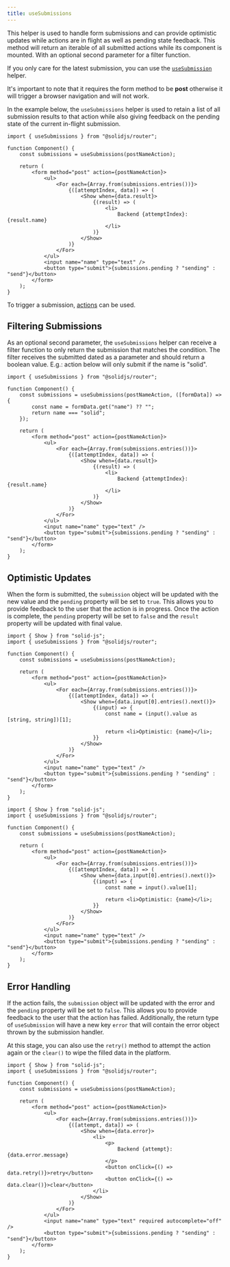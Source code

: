 ```yaml
---
title: useSubmissions
---
```


This helper is used to handle form submissions and can provide optimistic updates while actions are in flight as well as pending state feedback.
This method will return an iterable of all submitted actions while its component is mounted. With an optional second parameter for a filter function.

<Callout type="tip">

If you only care for the latest submission, you can use the [`useSubmission`](/solid-router/reference/data-apis/use-submission) helper.

</Callout>

It's important to note that it requires the form method to be **post** otherwise it will trigger a browser navigation and will not work.

In the example below, the `useSubmissions` helper is used to retain a list of all submission results to that action while also giving feedback on the pending state of the current in-flight submission.

```tsx title="component.tsx" {4,9-20, 23}
import { useSubmissions } from "@solidjs/router";

function Component() {
	const submissions = useSubmissions(postNameAction);

	return (
		<form method="post" action={postNameAction}>
			<ul>
				<For each={Array.from(submissions.entries())}>
					{([attemptIndex, data]) => (
						<Show when={data.result}>
							{(result) => (
								<li>
									Backend {attemptIndex}: {result.name}
								</li>
							)}
						</Show>
					)}
				</For>
			</ul>
			<input name="name" type="text" />
			<button type="submit">{submissions.pending ? "sending" : "send"}</button>
		</form>
	);
}
```

<Callout type="info">

To trigger a submission, [actions](https://docs.solidjs.com/) can be used.

</Callout>

## Filtering Submissions

As an optional second parameter, the `useSubmissions` helper can receive a filter function to only return the submission that matches the condition.
The filter receives the submitted dated as a parameter and should return a boolean value.
E.g.: action below will only submit if the name is "solid".

```tsx title="component.tsx" {4-8}
import { useSubmissions } from "@solidjs/router";

function Component() {
	const submissions = useSubmissions(postNameAction, ([formData]) => {
		const name = formData.get("name") ?? "";
		return name === "solid";
	});

	return (
		<form method="post" action={postNameAction}>
			<ul>
				<For each={Array.from(submissions.entries())}>
					{([attemptIndex, data]) => (
						<Show when={data.result}>
							{(result) => (
								<li>
									Backend {attemptIndex}: {result.name}
								</li>
							)}
						</Show>
					)}
				</For>
			</ul>
			<input name="name" type="text" />
			<button type="submit">{submissions.pending ? "sending" : "send"}</button>
		</form>
	);
}
```

## Optimistic Updates

When the form is submitted, the `submission` object will be updated with the new value and the `pending` property will be set to `true`.
This allows you to provide feedback to the user that the action is in progress.
Once the action is complete, the `pending` property will be set to `false` and the `result` property will be updated with final value.

<TabsCodeBlocks>
<div id="ts">

```tsx title="component.tsx" {5,12-19}
import { Show } from "solid-js";
import { useSubmissions } from "@solidjs/router";

function Component() {
	const submissions = useSubmissions(postNameAction);

	return (
		<form method="post" action={postNameAction}>
			<ul>
				<For each={Array.from(submissions.entries())}>
					{([attemptIndex, data]) => (
						<Show when={data.input[0].entries().next()}>
							{(input) => {
								const name = (input().value as [string, string])[1];

								return <li>Optimistic: {name}</li>;
							}}
						</Show>
					)}
				</For>
			</ul>
			<input name="name" type="text" />
			<button type="submit">{submissions.pending ? "sending" : "send"}</button>
		</form>
	);
}
```

</div>
<div id="js">

```tsx title="component.jsx" {5,12-19}
import { Show } from "solid-js";
import { useSubmissions } from "@solidjs/router";

function Component() {
	const submissions = useSubmissions(postNameAction);

	return (
		<form method="post" action={postNameAction}>
			<ul>
				<For each={Array.from(submissions.entries())}>
					{([attemptIndex, data]) => (
						<Show when={data.input[0].entries().next()}>
							{(input) => {
								const name = input().value[1];

								return <li>Optimistic: {name}</li>;
							}}
						</Show>
					)}
				</For>
			</ul>
			<input name="name" type="text" />
			<button type="submit">{submissions.pending ? "sending" : "send"}</button>
		</form>
	);
}
```

</div>
</TabsCodeBlocks>

## Error Handling

If the action fails, the `submission` object will be updated with the error and the `pending` property will be set to `false`.
This allows you to provide feedback to the user that the action has failed. Additionally, the return type of `useSubmission` will have a new key `error` that will contain the error object thrown by the submission handler.

At this stage, you can also use the `retry()` method to attempt the action again or the `clear()` to wipe the filled data in the platform.

```tsx title="component.tsx" {12-18}
import { Show } from "solid-js";
import { useSubmissions } from "@solidjs/router";

function Component() {
	const submissions = useSubmissions(postNameAction);

	return (
		<form method="post" action={postNameAction}>
			<ul>
				<For each={Array.from(submissions.entries())}>
					{([attempt, data]) => (
						<Show when={data.error}>
							<li>
								<p>
									Backend {attempt}: {data.error.message}
								</p>
								<button onClick={() => data.retry()}>retry</button>
								<button onClick={() => data.clear()}>clear</button>
							</li>
						</Show>
					)}
				</For>
			</ul>
			<input name="name" type="text" required autocomplete="off" />
			<button type="submit">{submissions.pending ? "sending" : "send"}</button>
		</form>
	);
}
```

